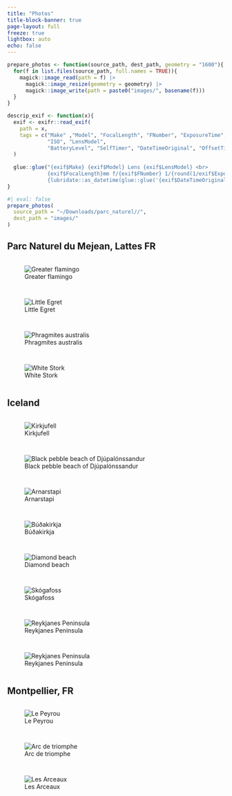 ```yaml
---
title: "Photos"
title-block-banner: true
page-layout: full
freeze: true
lightbox: auto
echo: false
---
```


```r
prepare_photos <- function(source_path, dest_path, geometry = "1600"){
  for(f in list.files(source_path, full.names = TRUE)){
    magick::image_read(path = f) |>
      magick::image_resize(geometry = geometry) |>
      magick::image_write(path = paste0("images/", basename(f)))
  }
}

descrip_exif <- function(x){
  exif <- exifr::read_exif(
    path = x, 
    tags = c("Make" ,"Model", "FocalLength", "FNumber", "ExposureTime", 
             "ISO", "LensModel", 
             "BatteryLevel", "SelfTimer", "DateTimeOriginal", "OffsetTime")
  )
  
  glue::glue("{exif$Make} {exif$Model} Lens {exif$LensModel} <br>
             {exif$FocalLength}mm f/{exif$FNumber} 1/{round(1/exif$ExposureTime)} ISO {exif$ISO} <br>
             {lubridate::as_datetime(glue::glue('{exif$DateTimeOriginal} {exif$OffsetTime}'))} UTC")
}
```

```r
#| eval: false
prepare_photos(
  source_path = "~/Downloads/parc_naturel//", 
  dest_path = "images/"
)
```

## Parc Naturel du Mejean, Lattes FR

::: {style="display: grid; grid-template-columns: repeat(auto-fit, minmax(350px, 1fr));grid-gap: 1em;"}
![Greater flamingo](images/20240211_0325.jpg){description="`r descrip_exif('images/20240211_0325.jpg')`" desc-position="left" group="mejean"}

![Little Egret](images/20240211_0044.jpg){description="`r descrip_exif('images/20240211_0044.jpg')`" desc-position="left" group="mejean"}

![Phragmites australis](images/20240211_0259.jpg){description="`r descrip_exif('images/20240211_0259.jpg')`" desc-position="left" group="mejean"}



![White Stork](images/20240211_0504.jpg){description="`r descrip_exif('images/20240211_0504.jpg')`" desc-position="left" group="mejean"}

:::

## Iceland

::: {style="display: grid; grid-template-columns: repeat(auto-fill, minmax(350px, 1fr));grid-gap: 1em;"}
![Kirkjufell](images/20240115_0036.jpg){description="`r descrip_exif('images/20240115_0036.jpg')`" desc-position="left" group="iceland"}

![Black pebble beach of Djúpalónssandur](images/20240115_0093.jpg){description="`r descrip_exif('images/20240115_0093.jpg')` " desc-position="left" group="iceland"}

![Arnarstapi](images/20240115_0204.jpg){description="`r descrip_exif('images/20240115_0204.jpg')` " desc-position="left" group="iceland"}

![Búðakirkja](images/20240115_0209.jpg){description="`r descrip_exif('images/20240115_0209.jpg')` " desc-position="left" group="iceland"}

![Diamond beach](images/20240115_0268.jpg){description="`r descrip_exif('images/20240115_0268.jpg')` " desc-position="left" group="iceland"}

![Skógafoss](images/20240115_0379.jpg){description="`r descrip_exif('images/20240115_0379.jpg')` " desc-position="left" group="iceland"}

![Reykjanes Peninsula](images/20240115_0501.jpg){description="`r descrip_exif('images/20240115_0501.jpg')` " desc-position="left" group="iceland"}

![Reykjanes Peninsula](images/20240115_0508.jpg){description="`r descrip_exif('images/20240115_0508.jpg')` " desc-position="left" group="iceland"}
:::

## Montpellier, FR

::: {style="display: grid; grid-template-columns: repeat(auto-fill, minmax(350px, 1fr));grid-gap: 1em;"}
![Le Peyrou](images/20231105_0054.JPG){description="`r descrip_exif('images/20231105_0054.JPG')`" desc-position="left" group="montpellier"}

![Arc de triomphe](images/20231105_0037.JPG){description="`r descrip_exif('images/20231105_0037.JPG')` " desc-position="left" group="montpellier"}

![Les Arceaux](images/20231105_0069.JPG){description="`r descrip_exif('images/20231105_0069.JPG')` " desc-position="left" group="montpellier"}
:::
